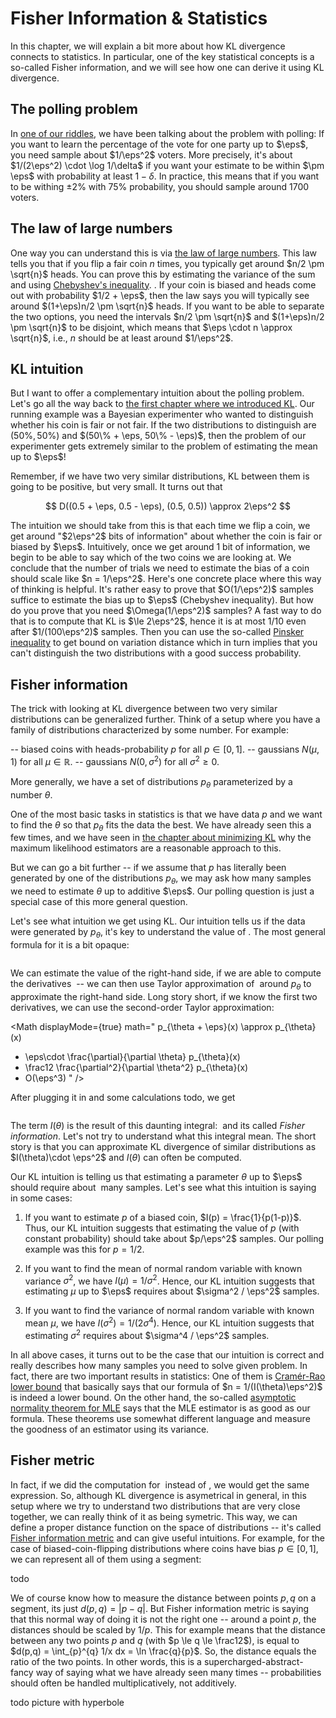 # Fisher Information & Statistics

In this chapter, we will explain a bit more about how KL divergence connects to statistics. In particular, one of the key statistical concepts is a so-called Fisher information, and we will see how one can derive it using KL divergence.

## The polling problem

In [one of our riddles](00-introduction), we have been talking about the problem with polling: If you want to learn the percentage of the vote for one party up to $\eps$, you need sample about $1/\eps^2$ voters. <Footnote>More precisely, it's about $1/(2\eps^2) \cdot \log 1/\delta$ if you want your estimate to be within $\pm \eps$ with probability at least $1-\delta$. In practice, this means that if you want to be withing $\pm 2\%$ with 75\% probability, you should sample around 1700 voters. </Footnote>

## The law of large numbers

One way you can understand this is via [the law of large numbers](https://en.wikipedia.org/wiki/Law_of_large_numbers). This law tells you that if you flip a fair coin $n$ times, you typically get around $n/2 \pm \sqrt{n}$ heads. <Footnote>You can prove this by estimating the variance of the sum and using [Chebyshev's inequality](https://en.wikipedia.org/wiki/Chebyshev%27s_inequality). </Footnote>. If your coin is biased and heads come out with probability $1/2 + \eps$, then the law says you will typically see around $(1+\eps)n/2 \pm \sqrt{n}$ heads. If you want to be able to separate the two options, you need the intervals $n/2 \pm \sqrt{n}$ and $(1+\eps)n/2 \pm \sqrt{n}$ to be disjoint, which means that $\eps \cdot n \approx \sqrt{n}$, i.e., $n$ should be at least around $1/\eps^2$.

## KL intuition

But I want to offer a complementary intuition about the polling problem. Let's go all the way back to [the first chapter where we introduced KL](01-definition). Our running example was a Bayesian experimenter who wanted to distinguish whether his coin is fair or not fair. If the two distributions to distinguish are $(50\%, 50\%)$ and $(50\% + \eps, 50\% - \eps)$, then the problem of our experimenter gets extremely similar to the problem of estimating the mean up to $\eps$!

Remember, if we have two very similar distributions, KL between them is going to be positive, but very small. It turns out that

$$
D((0.5 + \eps, 0.5 - \eps), (0.5, 0.5)) \approx 2\eps^2
$$

The intuition we should take from this is that each time we flip a coin, we get around "$2\eps^2$ bits of information" about whether the coin is fair or biased by $\eps$. Intuitively, once we get around 1 bit of information, we begin to be able to say which of the two coins we are looking at. We conclude that the number of trials we need to estimate the bias of a coin should scale like $n = 1/\eps^2$. <Footnote>Here's one concrete place where this way of thinking is helpful. It's rather easy to prove that $O(1/\eps^2)$ samples suffice to estimate the bias up to $\eps$ (Chebyshev inequality). But how do you prove that you need $\Omega(1/\eps^2)$ samples? A fast way to do that is to compute that KL is $\le 2\eps^2$, hence it is at most $1/10$ even after $1/(100\eps^2)$ samples. Then you can use the so-called [Pinsker inequality](https://en.m.wikipedia.org/wiki/Pinsker%27s_inequality) to get bound on variation distance which in turn implies that you can't distinguish the two distributions with a good success probability. </Footnote>

## Fisher information

The trick with looking at KL divergence between two very similar distributions can be generalized further. Think of a setup where you have a family of distributions characterized by some number. For example:

-- biased coins with heads-probability $p$ for all $p \in [0,1]$.
-- gaussians $N(\mu, 1)$ for all $\mu \in \mathbb{R}$.
-- gaussians $N(0, \sigma^2)$ for all $\sigma^2 \ge 0$.

More generally, we have a set of distributions $p_\theta$ parameterized by a number $\theta$.

One of the most basic tasks in statistics is that we have data $p$ and we want to find the $\theta$ so that $p_\theta$ fits the data the best. We have already seen this a few times, and we have seen in [the chapter about minimizing KL]() why the maximum likelihood estimators are a reasonable approach to this.

But we can go a bit further -- if we assume that $p$ has literally been generated by one of the distributions $p_\theta$, we may ask how many samples we need to estimate $\theta$ up to additive $\eps$. Our polling question is just a special case of this more general question.

Let's see what intuition we get using KL. Our intuition tells us if the data were generated by $p_\theta$, it's key to understand the value of <Math math="D(p_{\theta + \eps}, p_\theta)" />. The most general formula for it is a bit opaque:

<Math displayMode={true} math="
D(p_{\theta + \eps}, p_\theta) = \int p_{\theta + \eps}(x) \cdot \log \frac{p_{\theta + \eps}}{p_\theta} dx
" />

We can estimate the value of the right-hand side, if we are able to compute the derivatives <Math math="\frac{\partial}{\partial \theta} p_{\theta}, \frac{\partial^2}{\partial \theta^2} p_{\theta}, \dots" /> -- we can then use Taylor approximation of <Math math="p_{\theta + \eps}" /> around $p_\theta$ to approximate the right-hand side. Long story short, if we know the first two derivatives, we can use the second-order Taylor approximation:

<Math displayMode={true} math="
p_{\theta + \eps}(x)
\approx
p_{\theta}(x)
+ \eps\cdot \frac{\partial}{\partial \theta} p_{\theta}(x)
+ \frac12 \frac{\partial^2}{\partial \theta^2} p_{\theta}(x)
+ O(\eps^3)
" />

After plugging it in and some calculations <Footnote>todo</Footnote>, we get

<Math displayMode={true} math="
D(p_{\theta + \eps}, p_\theta) \approx \frac12 I(\theta) \cdot \eps^2 + O(\eps^3)
" />

The term $I(\theta)$ is the result of this daunting integral: <Math math="\int p_\theta(x) \cdot (\frac{\partial}{\partial \theta} \log p_\theta(x))^2 dx" /> and its called _Fisher information_. Let's not try to understand what this integral mean. The short story is that you can approximate KL divergence of similar distributions as $I(\theta)\cdot \eps^2$ and $I(\theta)$ can often be computed.

Our KL intuition is telling us that estimating a parameter $\theta$ up to $\eps$ should require about <Math math="\frac{1}{I(\theta)\eps^2}" /> many samples. Let's see what this intuition is saying in some cases:

1. If you want to estimate $p$ of a biased coin, $I(p) = \frac{1}{p(1-p)}$. Thus, our KL intuition suggests that estimating the value of $p$ (with constant probability) should take about $p/\eps^2$ samples. Our polling example was this for $p = 1/2$.

2. If you want to find the mean of normal random variable with known variance $\sigma^2$, we have $I(\mu) = 1/\sigma^2$. Hence, our KL intuition suggests that estimating $\mu$ up to $\eps$ requires about $\sigma^2 / \eps^2$ samples.

3. If you want to find the variance of normal random variable with known mean $\mu$, we have $I(\sigma^2) = 1/(2\sigma^4)$. Hence, our KL intuition suggests that estimating $\sigma^2$ requires about $\sigma^4 / \eps^2$ samples.

In all above cases, it turns out to be the case that our intuition is correct and really describes how many samples you need to solve given problem. In fact, there are two important results in statistics: One of them is [Cramér-Rao lower bound](https://en.wikipedia.org/wiki/Cram%C3%A9r%E2%80%93Rao_bound) that basically says that our formula of $n = 1/(I(\theta)\eps^2)$ is indeed a lower bound. On the other hand, the so-called [asymptotic normality theorem for MLE](https://gregorygundersen.com/blog/2019/11/28/asymptotic-normality-mle/) says that the MLE estimator is as good as our formula. <Footnote> These theorems use somewhat different language and measure the goodness of an estimator using its variance. </Footnote>

## Fisher metric

In fact, if we did the computation for <Math math="D(p_\theta, p_{\theta + \eps})" /> instead of <Math math="D(p_{\theta + \eps}, p_\theta)" />, we would get the same expression. So, although KL divergence is asymetrical in general, in this setup where we try to understand two distributions that are very close together, we can really think of it as being symetric. This way, we can define a proper distance function on the space of distributions -- it's called [Fisher information metric](https://en.wikipedia.org/wiki/Fisher_information_metric) and can give useful intuitions. For example, for the case of biased-coin-flipping distributions where coins have bias $p \in [0,1]$, we can represent all of them using a segment:

todo

We of course know how to measure the distance between points $p,q$ on a segment, its just $d(p,q) = |p-q|$. But Fisher information metric is saying that this normal way of doing it is not the right one -- around a point $p$, the distances should be scaled by $1/p$. This for example means that the distance between any two points $p$ and $q$ (with $p \le q \le \frac12$), is equal to $d(p,q) = \int_{p}^{q} 1/x dx = \ln \frac{q}{p}$. So, the distance equals the ratio of the two points. In other words, this is a supercharged-abstract-fancy way of saying what we have already seen many times -- probabilities should often be handled multiplicatively, not additively.

todo picture with hyperbole
